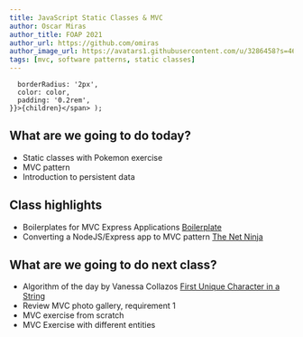 ```yaml
---
title: JavaScript Static Classes & MVC
author: Oscar Miras
author_title: FOAP 2021
author_url: https://github.com/omiras
author_image_url: https://avatars1.githubusercontent.com/u/3286458?s=460&v=4
tags: [mvc, software patterns, static classes]
---
```


      borderRadius: '2px',
      color: color,
      padding: '0.2rem',
    }}>{children}</span> );

## __<Highlight color="#ff8000">What are we going to do today?</Highlight>__

* Static classes with Pokemon exercise
* MVC pattern
* Introduction to persistent data

## __<Highlight color="#ff8000">Class highlights</Highlight>__ 

* Boilerplates for MVC Express Applications [Boilerplate](https://github.com/basemkhirat/express-mvc)
* Converting a NodeJS/Express app to MVC pattern [The Net Ninja](https://www.youtube.com/watch?v=zW_tZR0Ir3Q&)


## __<Highlight color="#ff8000">What are we going to do next class?</Highlight>__

* Algorithm of the day by Vanessa Collazos [First Unique Character in a String](https://leetcode.com/explore/interview/card/top-interview-questions-easy/127/strings/881/)
* Review MVC photo gallery, requirement 1
* MVC exercise from scratch
* MVC Exercise with different entities
